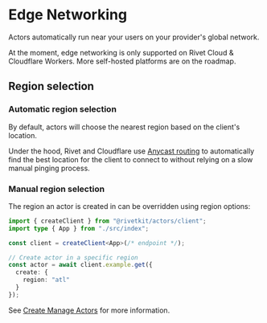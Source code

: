 # Edge Networking

Actors automatically run near your users on your provider's global network.

<Note>
	At the moment, edge networking is only supported on Rivet Cloud & Cloudflare Workers. More self-hosted platforms are on the roadmap.
</Note>

## Region selection

### Automatic region selection

By default, actors will choose the nearest region based on the client's location.

Under the hood, Rivet and Cloudflare use [Anycast routing](https://en.wikipedia.org/wiki/Anycast) to automatically find the best location for the client to connect to without relying on a slow manual pinging process.

### Manual region selection

The region an actor is created in can be overridden using region options:

```typescript client.ts
import { createClient } from "@rivetkit/actors/client";
import type { App } from "./src/index";

const client = createClient<App>(/* endpoint */);

// Create actor in a specific region
const actor = await client.example.get({
  create: {
    region: "atl"
  }
});
```

See [Create  Manage Actors](/actors/communicating-with-actors) for more information.

